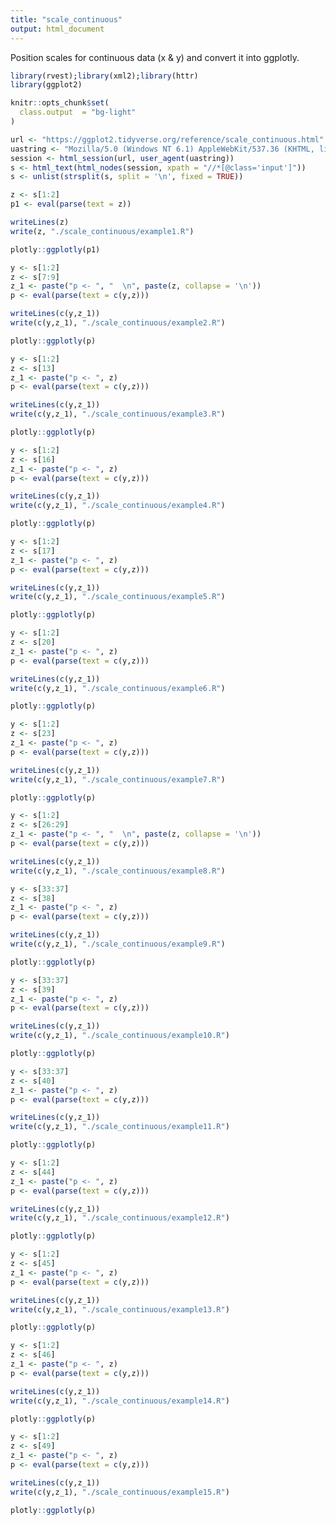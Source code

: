 ```yaml
---
title: "scale_continuous"
output: html_document
---
```


Position scales for continuous data (x & y) and convert it into ggplotly.

```r
library(rvest);library(xml2);library(httr)
library(ggplot2)

knitr::opts_chunk$set(
  class.output  = "bg-light"
)
```

```r
url <- "https://ggplot2.tidyverse.org/reference/scale_continuous.html"
uastring <- "Mozilla/5.0 (Windows NT 6.1) AppleWebKit/537.36 (KHTML, like Gecko) Chrome/88.0.4324.190 Safari/537.36"
session <- html_session(url, user_agent(uastring))
s <- html_text(html_nodes(session, xpath = "//*[@class='input']"))
s <- unlist(strsplit(s, split = '\n', fixed = TRUE))
```

```r
z <- s[1:2]
p1 <- eval(parse(text = z))
```

```r
writeLines(z)
write(z, "./scale_continuous/example1.R")
```

```r
plotly::ggplotly(p1)
```

```r
y <- s[1:2]
z <- s[7:9]
z_1 <- paste("p <- ", "  \n", paste(z, collapse = '\n'))
p <- eval(parse(text = c(y,z)))
```

```r
writeLines(c(y,z_1))
write(c(y,z_1), "./scale_continuous/example2.R")
```

```r
plotly::ggplotly(p)
```

```r
y <- s[1:2]
z <- s[13]
z_1 <- paste("p <- ", z)
p <- eval(parse(text = c(y,z)))
```

```r
writeLines(c(y,z_1))
write(c(y,z_1), "./scale_continuous/example3.R")
```

```r
plotly::ggplotly(p)
```

```r
y <- s[1:2]
z <- s[16]
z_1 <- paste("p <- ", z)
p <- eval(parse(text = c(y,z)))
```

```r
writeLines(c(y,z_1))
write(c(y,z_1), "./scale_continuous/example4.R")
```

```r
plotly::ggplotly(p)
```

```r
y <- s[1:2]
z <- s[17]
z_1 <- paste("p <- ", z)
p <- eval(parse(text = c(y,z)))
```

```r
writeLines(c(y,z_1))
write(c(y,z_1), "./scale_continuous/example5.R")
```

```r
plotly::ggplotly(p)
```

```r
y <- s[1:2]
z <- s[20]
z_1 <- paste("p <- ", z)
p <- eval(parse(text = c(y,z)))
```

```r
writeLines(c(y,z_1))
write(c(y,z_1), "./scale_continuous/example6.R")
```

```r
plotly::ggplotly(p)
```

```r
y <- s[1:2]
z <- s[23]
z_1 <- paste("p <- ", z)
p <- eval(parse(text = c(y,z)))
```

```r
writeLines(c(y,z_1))
write(c(y,z_1), "./scale_continuous/example7.R")
```

```r
plotly::ggplotly(p)
```

```r
y <- s[1:2]
z <- s[26:29]
z_1 <- paste("p <- ", "  \n", paste(z, collapse = '\n'))
p <- eval(parse(text = c(y,z)))
```

```r
writeLines(c(y,z_1))
write(c(y,z_1), "./scale_continuous/example8.R")
```

```r
y <- s[33:37]
z <- s[38]
z_1 <- paste("p <- ", z)
p <- eval(parse(text = c(y,z)))
```

```r
writeLines(c(y,z_1))
write(c(y,z_1), "./scale_continuous/example9.R")
```

```r
plotly::ggplotly(p)
```

```r
y <- s[33:37]
z <- s[39]
z_1 <- paste("p <- ", z)
p <- eval(parse(text = c(y,z)))
```

```r
writeLines(c(y,z_1))
write(c(y,z_1), "./scale_continuous/example10.R")
```

```r
plotly::ggplotly(p)
```

```r
y <- s[33:37]
z <- s[40]
z_1 <- paste("p <- ", z)
p <- eval(parse(text = c(y,z)))
```

```r
writeLines(c(y,z_1))
write(c(y,z_1), "./scale_continuous/example11.R")
```

```r
plotly::ggplotly(p)
```

```r
y <- s[1:2]
z <- s[44]
z_1 <- paste("p <- ", z)
p <- eval(parse(text = c(y,z)))
```

```r
writeLines(c(y,z_1))
write(c(y,z_1), "./scale_continuous/example12.R")
```

```r
plotly::ggplotly(p)
```

```r
y <- s[1:2]
z <- s[45]
z_1 <- paste("p <- ", z)
p <- eval(parse(text = c(y,z)))
```

```r
writeLines(c(y,z_1))
write(c(y,z_1), "./scale_continuous/example13.R")
```

```r
plotly::ggplotly(p)
```

```r
y <- s[1:2]
z <- s[46]
z_1 <- paste("p <- ", z)
p <- eval(parse(text = c(y,z)))
```

```r
writeLines(c(y,z_1))
write(c(y,z_1), "./scale_continuous/example14.R")
```

```r
plotly::ggplotly(p)
```

```r
y <- s[1:2]
z <- s[49]
z_1 <- paste("p <- ", z)
p <- eval(parse(text = c(y,z)))
```

```r
writeLines(c(y,z_1))
write(c(y,z_1), "./scale_continuous/example15.R")
```

```r
plotly::ggplotly(p)
```